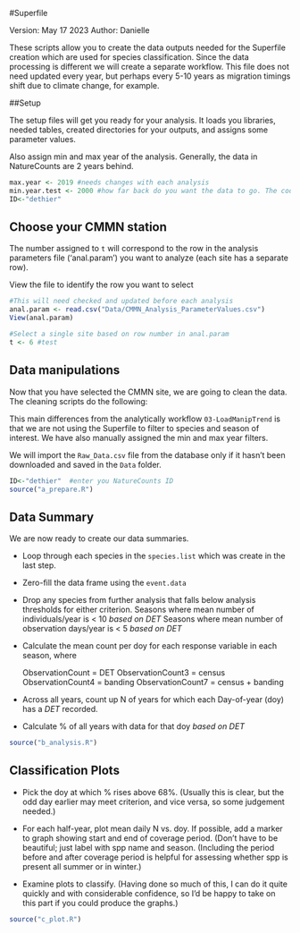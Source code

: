 #Superfile 

Version: May 17 2023
Author: Danielle

These scripts allow you to create the data outputs needed for the Superfile creation which are used for species classification. Since the data processing is different we will create a separate workflow. This file does not need updated every year, but perhaps every 5-10 years as migration timings shift due to climate change, for example. 

##Setup

The setup files will get you ready for your analysis. It loads you libraries, needed tables, created directories for your outputs, and assigns some parameter values. 

Also assign min and max year of the analysis. Generally, the data in NatureCounts are 2 years behind. 

```r

max.year <- 2019 #needs changes with each analysis
min.year.test <- 2000 #how far back do you want the data to go. The code will check that there are data this far back and correct if there is not. 
ID<-"dethier"

```

## Choose your CMMN station 

The number assigned to `t` will correspond to the row in the analysis parameters file ('anal.param') you want to analyze (each site has a separate row).

View the file to identify the row you want to select
```r

#This will need checked and updated before each analysis
anal.param <- read.csv("Data/CMMN_Analysis_ParameterValues.csv") 
View(anal.param)

```

```r

#Select a single site based on row number in anal.param
t <- 6 #test

```

## Data manipulations {#Setup3.2}

Now that you have selected the CMMN site, we are going to clean the data. The cleaning scripts do the following: 

This main differences from the analytically workflow `03-LoadManipTrend` is that we are not using the Superfile to filter to species and season of interest. We have also manually assigned the min and max year filters. 
  
We will import the `Raw_Data.csv` file from the database only if it hasn't been downloaded and saved in the `Data` folder.  

```r
  
ID<-"dethier"  #enter you NatureCounts ID
source("a_prepare.R")

```

## Data Summary

We are now ready to create our data summaries.  

  - Loop through each species in the `species.list` which was create in the last step.
  - Zero-fill the data frame using the `event.data` 
  - Drop any species from further analysis that falls below analysis thresholds for either criterion.
      Seasons where mean number of individuals/year is < 10 *based on DET*
      Seasons where mean number of observation days/year is < 5 *based on DET*
  - Calculate the mean count per doy for each response variable in each season, where
  
    ObservationCount = DET
    ObservationCount3 = census
    ObservationCount4 = banding
    ObservationCount7 = census + banding
    
  - Across all years, count up N of years for which each Day-of-year (doy) has a *DET* recorded.
  -	Calculate % of all years with data for that doy *based on DET*


```r

source("b_analysis.R")

```

## Classification Plots

    
-	Pick the doy at which % rises above 68%.  (Usually this is clear, but the odd day earlier may meet criterion, and vice versa, so some judgement needed.)

-	For each half-year, plot mean daily N vs. doy.  If possible, add a marker to graph showing start and end of coverage period. (Don’t have to be beautiful; just label with spp name and season. (Including the period before and after coverage period is helpful for assessing whether spp is present all summer or in winter.)

-	Examine plots to classify.  (Having done so much of this, I can do it quite quickly and with considerable confidence, so I’d be happy to take on this part if you could produce the graphs.)


```r

source("c_plot.R")

```
